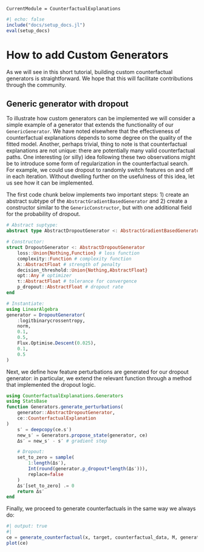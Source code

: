 ```@meta
CurrentModule = CounterfactualExplanations 
```

```julia
#| echo: false
include("docs/setup_docs.jl")
eval(setup_docs)
```

# How to add Custom Generators

As we will see in this short tutorial, building custom counterfactual generators is straightforward. We hope that this will facilitate contributions through the community.

## Generic generator with dropout

To illustrate how custom generators can be implemented we will consider a simple example of a generator that extends the functionality of our `GenericGenerator`. We have noted elsewhere that the effectiveness of counterfactual explanations depends to some degree on the quality of the fitted model. Another, perhaps trivial, thing to note is that counterfactual explanations are not unique: there are potentially many valid counterfactual paths. One interesting (or silly) idea following these two observations might be to introduce some form of regularization in the counterfactual search. For example, we could use dropout to randomly switch features on and off in each iteration. Without dwelling further on the usefulness of this idea, let us see how it can be implemented.

The first code chunk below implements two important steps: 1) create an abstract subtype of the `AbstractGradientBasedGenerator` and 2) create a constructor similar to the `GenericConstructor`, but with one additional field for the probability of dropout.

```julia
# Abstract suptype:
abstract type AbstractDropoutGenerator <: AbstractGradientBasedGenerator end

# Constructor:
struct DropoutGenerator <: AbstractDropoutGenerator
    loss::Union{Nothing,Function} # loss function
    complexity::Function # complexity function
    λ::AbstractFloat # strength of penalty
    decision_threshold::Union{Nothing,AbstractFloat} 
    opt::Any # optimizer
    τ::AbstractFloat # tolerance for convergence
    p_dropout::AbstractFloat # dropout rate
end

# Instantiate:
using LinearAlgebra
generator = DropoutGenerator(
    :logitbinarycrossentropy,
    norm,
    0.1,
    0.5,
    Flux.Optimise.Descent(0.025),
    0.1,
    0.5
)
```

Next, we define how feature perturbations are generated for our dropout generator: in particular, we extend the relevant function through a method that implemented the dropout logic.

```julia
using CounterfactualExplanations.Generators
using StatsBase
function Generators.generate_perturbations(
    generator::AbstractDropoutGenerator, 
    ce::CounterfactualExplanation
)
    s′ = deepcopy(ce.s′)
    new_s′ = Generators.propose_state(generator, ce)
    Δs′ = new_s′ - s′ # gradient step

    # Dropout:
    set_to_zero = sample(
        1:length(Δs′),
        Int(round(generator.p_dropout*length(Δs′))),
        replace=false
    )
    Δs′[set_to_zero] .= 0
    return Δs′
end
```

Finally, we proceed to generate counterfactuals in the same way we always do:

```julia
#| output: true
#| 
ce = generate_counterfactual(x, target, counterfactual_data, M, generator)
plot(ce)
```
